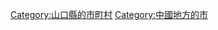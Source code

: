 {{Commonscat|Ube, Yamaguchi}}
{{Catmore}}

{{DEFAULTSORT:Ube-shi}}
[[Category:山口縣的市町村|Category:山口縣的市町村]]
[[Category:中國地方的市|Category:中國地方的市]]